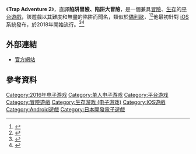 {{Infobox VG
| title = TrapAdventure 2 -Hardest Retro Game
| original = 
| japanese = 
| english = 
| image = 
| caption = 
| official = 
| common = 
| genre = [[冒險遊戲|冒險遊戲]]、[[生存遊戲_(電子遊戲)|生存遊戲]]、[[平台游戏|平台遊戲]]
| platforms = [[iOS|iOS]]
| developer = Hiroyoshi Oshiba
| publisher = Hiroyoshi Oshiba
| director = 
| producer = 
| designer = 
| writer = 
| programmer = 
| artist = 
| composer = 
| series = 
| engine = 
| modes = [[单人电子游戏|單人]]
| released = 2016年6月29日
| shutdown = 
| onlinegame = 
}}《'''Trap Adventure 2'''》，直譯'''陷阱冒險、陷阱大冒險'''，是一個兼具[[冒险游戏|冒險]]、[[生存遊戲_(電子遊戲)|生存]]的[[平台游戏|平台遊戲]]，該遊戲以其難度和無盡的陷阱而聞名，類似於[[猫里奥|貓利歐]]，<ref>{{Cite web|title=We Can't Stop Watching This Cruel Mario Clone|url=https://kotaku.com/we-cant-stop-watching-this-cruel-mario-clone-1822377585|accessdate=|author=|date=2018-01-24|format=|work=|publisher=Kotaku|language=en-us|archive-date=2018-06-17|archive-url=https://web.archive.org/web/20180617184422/https://kotaku.com/we-cant-stop-watching-this-cruel-mario-clone-1822377585|dead-url=no}}</ref><ref>{{cite web|title=Be warned: 'Trap Adventure 2' phone game is ridiculously difficult|url=http://www.nydailynews.com/life-style/warned-trap-adventure-2-phone-game-ridiculously-hard-article-1.3778927|accessdate=|author=ARIEL SCOTTI|date=2018-01-25|format=|publisher=DAILY NEWS|language=|archive-date=2018-06-12|archive-url=https://web.archive.org/web/20180612143153/http://www.nydailynews.com/life-style/warned-trap-adventure-2-phone-game-ridiculously-hard-article-1.3778927|dead-url=no}}</ref>他最初針對 [[iOS|iOS]] 系統發布，於2018年開始流行。<ref>{{Cite web|title=Trap Adventure 2: A cruel mobile platformer|url=https://www.gadgetmatch.com/trap-adventure-2-is-a-cruel-mobile-platformer/|accessdate=|author=|date=2018-02-06|last=Leez|format=|work=GadgetMatch|publisher=|language=en-US|archive-date=2019-07-20|archive-url=https://web.archive.org/web/20190720133852/https://www.gadgetmatch.com/trap-adventure-2-is-a-cruel-mobile-platformer/|dead-url=no}}</ref><ref>{{Cite web|title=‘Brilliant, but cruel’: This insanely difficult video game will make you want to smash your phone|url=https://www.washingtonpost.com/news/morning-mix/wp/2018/01/25/brilliant-but-cruel-this-insanely-difficult-video-game-will-make-you-want-to-smash-your-phone/?noredirect=on|accessdate=|author=Derek Hawkins|date=2018-01-25|format=|publisher=[[華盛頓郵報|華盛頓郵報]]|language=en|archive-date=2018-12-02|archive-url=https://web.archive.org/web/20181202202759/https://www.washingtonpost.com/news/morning-mix/wp/2018/01/25/brilliant-but-cruel-this-insanely-difficult-video-game-will-make-you-want-to-smash-your-phone/?noredirect=on|dead-url=no}}</ref>

== 外部連結 ==

* [http://trapadventure2.org/ 官方網站]{{Wayback|url=http://trapadventure2.org/ |date=20200814042319 }}

== 參考資料 ==
{{Reflist|2}}

[[Category:2016年电子游戏|Category:2016年电子游戏]]
[[Category:单人电子游戏|Category:单人电子游戏]]
[[Category:平台游戏|Category:平台游戏]]
[[Category:冒險遊戲|Category:冒險遊戲]]
[[Category:生存游戏_(电子游戏)|Category:生存游戏 (电子游戏)]]
[[Category:IOS遊戲|Category:IOS遊戲]]
[[Category:Android遊戲|Category:Android遊戲]]
[[Category:日本開發電子遊戲|Category:日本開發電子遊戲]]
{{Action-adventure-videogame-stub}}